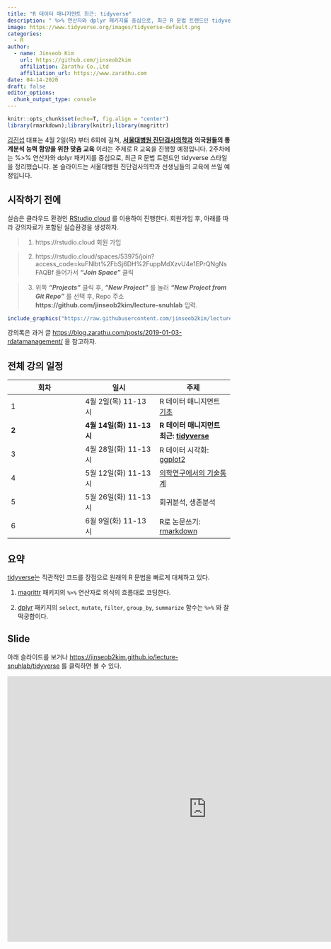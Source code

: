 ```yaml
---
title: "R 데이터 매니지먼트 최근: tidyverse"
description: " %>% 연산자와 dplyr 패키지를 중심으로, 최근 R 문법 트렌드인 tidyverse 스타일을 정리했습니다. 본 슬라이드는 서울대병원 진단검사의학과 선생님들의 교육에 쓰일 예정입니다." 
image: https://www.tidyverse.org/images/tidyverse-default.png
categories:
  - R
author:
  - name: Jinseob Kim
    url: https://github.com/jinseob2kim
    affiliation: Zarathu Co.,Ltd
    affiliation_url: https://www.zarathu.com
date: 04-14-2020
draft: false
editor_options: 
  chunk_output_type: console
---
```


```{=html}
<style type="text/css">
details:hover { cursor: pointer }
</style>
```
```r
knitr::opts_chunk$set(echo=T, fig.align = "center")
library(rmarkdown);library(knitr);library(magrittr)
```

[김진섭](https://github.com/jinseob2kim) 대표는 4월 2일(목) 부터 6회에 걸쳐, [**서울대병원 진단검사의학과**](http://www.snuhlab.org/main/main.aspx) **의국원들의 통계분석 능력 함양을 위한 맞춤 교육** 이라는 주제로 R 교육을 진행할 예정입니다. 2주차에는 %\>% 연산자와 dplyr 패키지를 중심으로, 최근 R 문법 트렌드인 tidyverse 스타일을 정리했습니다. 본 슬라이드는 서울대병원 진단검사의학과 선생님들의 교육에 쓰일 예정입니다.

## 시작하기 전에

실습은 클라우드 환경인 [RStudio cloud](https://rstudio.cloud/) 를 이용하여 진행한다. 회원가입 후, 아래를 따라 강의자료가 포함된 실습환경을 생성하자.

> 1.  https://rstudio.cloud 회원 가입

> 2.  https://rstudio.cloud/spaces/53975/join?access_code=kuFNlbt%2FbSj6DH%2FuppMdXzvU4e1EPrQNgNsFAQBf 들어가서 ***"Join Space"*** 클릭

> 3.  위쪽 ***"Projects"*** 클릭 후, ***"New Project"*** 를 눌러 ***"New Project from Git Repo"*** 를 선택 후, Repo 주소 **https://github.com/jinseob2kim/lecture-snuhlab** 입력.

```r
include_graphics("https://raw.githubusercontent.com/jinseob2kim/lecture-snuhlab/master/rstudiocloud2.png")

```

강의록은 과거 글 [https://blog.zarathu.com/posts/2019-01-03-rdatamanagement/](https://blog.zarathu.com/posts/2019-01-03-rdatamanagement/) 을 참고하자.

## 전체 강의 일정

| 회차  | 일시                     | 주제                                                                                                  |
|------------------------|------------------------|------------------------|
| 1     | 4월 2일(목) 11-13시      | R 데이터 매니지먼트 [기초](https://blog.zarathu.com/posts/2020-02-16-rdatamanagement-basic)           |
| **2** | **4월 14일(화) 11-13시** | **R 데이터 매니지먼트 최근: [tidyverse](https://jinseob2kim.github.io/lecture-snuhlab/tidyverse)**    |
| 3     | 4월 28일(화) 11-13시     | R 데이터 시각화: [ggplot2](https://evamaerey.github.io/ggplot_flipbook/ggplot_flipbook_xaringan.html) |
| 4     | 5월 12일(화) 11-13시     | [의학연구에서의 기술통계](https://blog.zarathu.com/posts/2018-11-24-basic-biostatistics/)             |
| 5     | 5월 26일(화) 11-13시     | 회귀분석, 생존분석                                                                                    |
| 6     | 6월 9일(화) 11-13시      | R로 논문쓰기: [rmarkdown](https://blog.zarathu.com/posts/2019-01-03-rmarkdown/)                       |

## 요약

[tidyverse](https://www.tidyverse.org/)는 직관적인 코드를 장점으로 원래의 R 문법을 빠르게 대체하고 있다.

1.  [magrittr](https://magrittr.tidyverse.org/) 패키지의 `%>%` 연산자로 의식의 흐름대로 코딩한다.

2.  [dplyr](https://dplyr.tidyverse.org/) 패키지의 `select`, `mutate`, `filter`, `group_by`, `summarize` 함수는 `%>%` 와 찰떡궁합이다.

## Slide

아래 슬라이드를 보거나 <https://jinseob2kim.github.io/lecture-snuhlab/tidyverse> 를 클릭하면 볼 수 있다.

<iframe src="https://jinseob2kim.github.io/lecture-snuhlab/tidyverse" width="900" height="600" style="border: none;">

</iframe>
